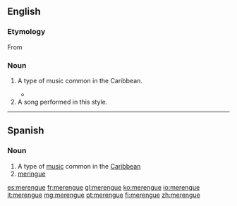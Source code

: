 ==English==
{{wikipedia}}
===Etymology===

From {{etyl|es}} {{term|lang=es|merengue}}

===Noun===
{{en-noun|s|-}}

# {{music|uncountable}} A type of music common in the Caribbean.
#* {{quote-news|2007|January 7|Alex Mindlin|For a Shuttered Marina, Some Regret, Some Relief|New York Times|url=http://www.nytimes.com/2007/01/07/nyregion/thecity/07mari.html
|passage=The marina was a mainstay of the neighborhood, and Mr. O’Rourke was known for staging salsa and '''merengue''' concerts. }}
# A song performed in this style.

----

==Spanish==

===Noun===
{{es-noun|m|-}}

# A type of [[music]] common in the [[Caribbean]]
# [[meringue]]

[[es:merengue]]
[[fr:merengue]]
[[gl:merengue]]
[[ko:merengue]]
[[io:merengue]]
[[it:merengue]]
[[mg:merengue]]
[[pt:merengue]]
[[fi:merengue]]
[[zh:merengue]]